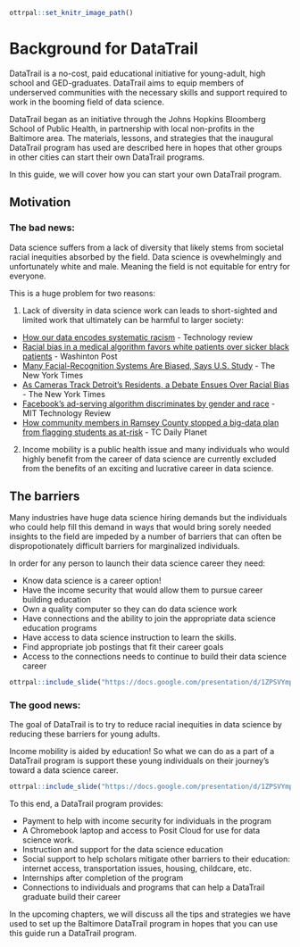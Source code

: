 
```r
ottrpal::set_knitr_image_path()
```

# Background for DataTrail

DataTrail is a no-cost, paid educational initiative for young-adult, high school and GED-graduates. DataTrail aims to equip members of underserved communities with the necessary skills and support required to work in the booming field of data science.

DataTrail began as an initiative through the Johns Hopkins Bloomberg School of Public Health, in partnership with local non-profits in the Baltimore area. The materials, lessons, and strategies that the inaugural DataTrail program has used are described here in hopes that other groups in other cities can start their own DataTrail programs.

In this guide, we will cover how you can start your own DataTrail program.

## Motivation

### The bad news:

Data science suffers from a lack of diversity that likely stems from societal racial inequities absorbed by the field. Data science is ovewhelmingly and unfortunately white and male. Meaning the field is not equitable for entry for everyone.

This is a huge problem for two reasons:

1. Lack of diversity in data science work can leads to short-sighted and limited work that ultimately can be harmful to larger society:

- [How our data encodes systematic racism](https://www.technologyreview.com/2020/12/10/1013617/racism-data-science-artificial-intelligence-ai-opinion/) - Technology review
- [Racial bias in a medical algorithm favors white patients over sicker black patients](https://www.washingtonpost.com/health/2019/10/24/racial-bias-medical-algorithm-favors-white-patients-over-sicker-black-patients/) - Washinton Post
- [Many Facial-Recognition Systems Are Biased, Says U.S. Study](https://www.nytimes.com/2019/12/19/technology/facial-recognition-bias.html) - The New York Times
- [As Cameras Track Detroit’s Residents, a Debate Ensues Over Racial Bias](https://www.nytimes.com/2019/07/08/us/detroit-facial-recognition-cameras.html) - The New York Times
- [Facebook’s ad-serving algorithm discriminates by gender and race](https://www.technologyreview.com/2019/04/05/1175/facebook-algorithm-discriminates-ai-bias/) - MIT Technology Review
- [How community members in Ramsey County stopped a big-data plan from flagging students as at-risk ](https://www.tcdailyplanet.net/how-community-members-in-ramsey-county-stopped-a-big-data-plan-from-flagging-students-as-at-risk/) - TC Daily Planet

2. Income mobility is a public health issue and many individuals who would highly benefit from the career of data science are currently excluded from the benefits of an exciting and lucrative career in data science.


## The barriers

Many industries have huge data science hiring demands but the individuals who could help fill this demand in ways that would bring sorely needed insights to the field are impeded by a number of barriers that can often be dispropotionately difficult barriers for marginalized individuals.

In order for any person to launch their data science career they need:

- Know data science is a career option!
- Have the income security that would allow them to pursue career building education
- Own a quality computer so they can do data science work
- Have connections and the ability to join the appropriate data science education programs
- Have access to data science instruction to learn the skills.
- Find appropriate job postings that fit their career goals
- Access to the connections needs to continue to build their data science career

```r
ottrpal::include_slide("https://docs.google.com/presentation/d/1ZPSVYmpnwzNyELl_Oqq7WE1gCJ6RhBLE4Umqi0NUJmc/edit#slide=id.g7a385f1638_0_433")
```

### The good news:

The goal of DataTrail is to try to reduce racial inequities in data science by reducing these barriers for young adults.

Income mobility is aided by education! So what we can do as a part of a DataTrail program is support these young individuals on their journey's toward a data science career. 

```r
ottrpal::include_slide("https://docs.google.com/presentation/d/1ZPSVYmpnwzNyELl_Oqq7WE1gCJ6RhBLE4Umqi0NUJmc/edit#slide=id.g7a385f1638_0_998")
```

To this end, a DataTrail program provides:

- Payment to help with income security for individuals in the program
- A Chromebook laptop and access to Posit Cloud for use for data science work.
- Instruction and support for the data science education
- Social support to help scholars mitigate other barriers to their education: internet access, transportation issues, housing, childcare, etc.  
- Internships after completion of the program
- Connections to individuals and programs that can help a DataTrail graduate build their career

In the upcoming chapters, we will discuss all the tips and strategies we have used to set up the Baltimore DataTrail program in hopes that you can use this guide run a DataTrail program.
